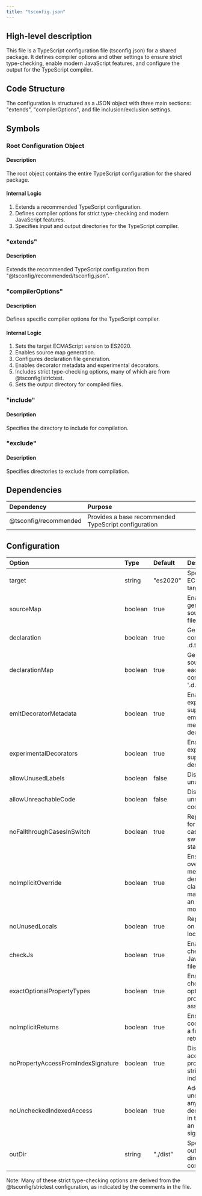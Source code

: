 ```yaml
---
title: "tsconfig.json"
---
```


## High-level description
This file is a TypeScript configuration file (tsconfig.json) for a shared package. It defines compiler options and other settings to ensure strict type-checking, enable modern JavaScript features, and configure the output for the TypeScript compiler.

## Code Structure
The configuration is structured as a JSON object with three main sections: "extends", "compilerOptions", and file inclusion/exclusion settings.

## Symbols

### Root Configuration Object
#### Description
The root object contains the entire TypeScript configuration for the shared package.

#### Internal Logic
1. Extends a recommended TypeScript configuration.
2. Defines compiler options for strict type-checking and modern JavaScript features.
3. Specifies input and output directories for the TypeScript compiler.

### "extends"
#### Description
Extends the recommended TypeScript configuration from "@tsconfig/recommended/tsconfig.json".

### "compilerOptions"
#### Description
Defines specific compiler options for the TypeScript compiler.

#### Internal Logic
1. Sets the target ECMAScript version to ES2020.
2. Enables source map generation.
3. Configures declaration file generation.
4. Enables decorator metadata and experimental decorators.
5. Includes strict type-checking options, many of which are from @tsconfig/strictest.
6. Sets the output directory for compiled files.

### "include"
#### Description
Specifies the directory to include for compilation.

### "exclude"
#### Description
Specifies directories to exclude from compilation.

## Dependencies
| Dependency | Purpose |
|:-----------|:--------|
| @tsconfig/recommended | Provides a base recommended TypeScript configuration |

## Configuration
| Option | Type | Default | Description |
|:-------|:-----|:--------|:------------|
| target | string | "es2020" | Specifies the ECMAScript target version |
| sourceMap | boolean | true | Enables generation of source map files |
| declaration | boolean | true | Generates corresponding .d.ts files |
| declarationMap | boolean | true | Generates a sourcemap for each corresponding '.d.ts' file |
| emitDecoratorMetadata | boolean | true | Enables experimental support for emitting type metadata for decorators |
| experimentalDecorators | boolean | true | Enables experimental support for decorators |
| allowUnusedLabels | boolean | false | Disallows unused labels |
| allowUnreachableCode | boolean | false | Disallows unreachable code |
| noFallthroughCasesInSwitch | boolean | true | Reports errors for fallthrough cases in switch statements |
| noImplicitOverride | boolean | true | Ensures overriding members in derived classes are marked with an override modifier |
| noUnusedLocals | boolean | true | Reports errors on unused local variables |
| checkJs | boolean | true | Enables type checking on JavaScript files |
| exactOptionalPropertyTypes | boolean | true | Enables strict checking of optional property assignments |
| noImplicitReturns | boolean | true | Ensures all code paths in a function return a value |
| noPropertyAccessFromIndexSignature | boolean | true | Disallows accessing properties via string indexing |
| noUncheckedIndexedAccess | boolean | true | Adds undefined to any un-declared field in the type of an index signature |
| outDir | string | "./dist" | Specifies the output directory for compiled files |

Note: Many of these strict type-checking options are derived from the @tsconfig/strictest configuration, as indicated by the comments in the file.